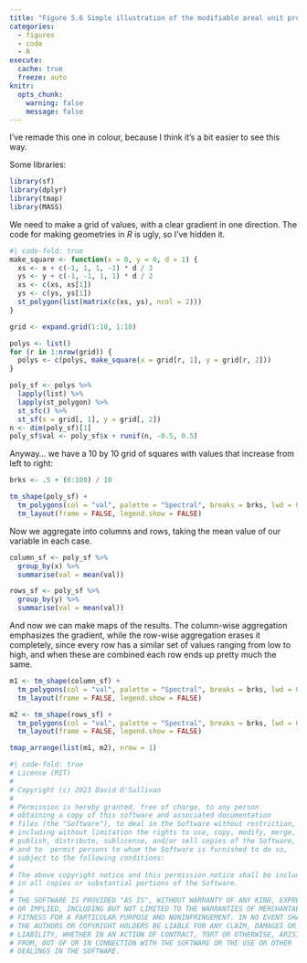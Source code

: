 ```yaml
---
title: "Figure 5.6 Simple illustration of the modifiable areal unit problem"
categories: 
  - figures
  - code
  - R
execute: 
  cache: true
  freeze: auto
knitr:
  opts_chunk: 
    warning: false
    message: false
---
```


I've remade this one in colour, because I think it's a bit easier to see this way.

Some libraries:

```r
library(sf)
library(dplyr)
library(tmap)
library(MASS)
```

We need to make a grid of values, with a clear gradient in one direction. The code for making geometries in _R_ is ugly, so I've hidden it.

```r
#| code-fold: true
make_square <- function(x = 0, y = 0, d = 1) {
  xs <- x + c(-1, 1, 1, -1) * d / 2
  ys <- y + c(-1, -1, 1, 1) * d / 2
  xs <- c(xs, xs[1])
  ys <- c(ys, ys[1])
  st_polygon(list(matrix(c(xs, ys), ncol = 2)))
}

grid <- expand.grid(1:10, 1:10)

polys <- list()
for (r in 1:nrow(grid)) {
  polys <- c(polys, make_square(x = grid[r, 1], y = grid[r, 2]))
}

poly_sf <- polys %>% 
  lapply(list) %>%
  lapply(st_polygon) %>%
  st_sfc() %>%
  st_sf(x = grid[, 1], y = grid[, 2])
n <- dim(poly_sf)[1]
poly_sf$val <- poly_sf$x + runif(n, -0.5, 0.5)
```

Anyway... we have a 10 by 10 grid of squares with values that increase from left to right:

```r
brks <- .5 + (0:100) / 10

tm_shape(poly_sf) +
  tm_polygons(col = "val", palette = "Spectral", breaks = brks, lwd = 0.5) +
  tm_layout(frame = FALSE, legend.show = FALSE)
```

Now we aggregate into columns and rows, taking the mean value of our variable in each case.

```r
column_sf <- poly_sf %>%
  group_by(x) %>%
  summarise(val = mean(val)) 

rows_sf <- poly_sf %>%
  group_by(y) %>%
  summarise(val = mean(val))
```

And now we can make maps of the results. The column-wise aggregation emphasizes the gradient, while the row-wise aggregation erases it completely, since every row has a similar set of values ranging from low to high, and when these are combined each row ends up pretty much the same.

```r
m1 <- tm_shape(column_sf) +
  tm_polygons(col = "val", palette = "Spectral", breaks = brks, lwd = 0.5) +
  tm_layout(frame = FALSE, legend.show = FALSE)

m2 <- tm_shape(rows_sf) +
  tm_polygons(col = "val", palette = "Spectral", breaks = brks, lwd = 0.5) +
  tm_layout(frame = FALSE, legend.show = FALSE)

tmap_arrange(list(m1, m2), nrow = 1)
```

```r
#| code-fold: true
# License (MIT)
#
# Copyright (c) 2023 David O'Sullivan
#
# Permission is hereby granted, free of charge, to any person
# obtaining a copy of this software and associated documentation
# files (the "Software"), to deal in the Software without restriction,
# including without limitation the rights to use, copy, modify, merge,
# publish, distribute, sublicense, and/or sell copies of the Software,
# and to  permit persons to whom the Software is furnished to do so,
# subject to the following conditions:
#
# The above copyright notice and this permission notice shall be included
# in all copies or substantial portions of the Software.
#
# THE SOFTWARE IS PROVIDED "AS IS", WITHOUT WARRANTY OF ANY KIND, EXPRESS
# OR IMPLIED, INCLUDING BUT NOT LIMITED TO THE WARRANTIES OF MERCHANTABILITY,
# FITNESS FOR A PARTICULAR PURPOSE AND NONINFRINGEMENT. IN NO EVENT SHALL
# THE AUTHORS OR COPYRIGHT HOLDERS BE LIABLE FOR ANY CLAIM, DAMAGES OR OTHER
# LIABILITY, WHETHER IN AN ACTION OF CONTRACT, TORT OR OTHERWISE, ARISING
# FROM, OUT OF OR IN CONNECTION WITH THE SOFTWARE OR THE USE OR OTHER
# DEALINGS IN THE SOFTWARE.
```
